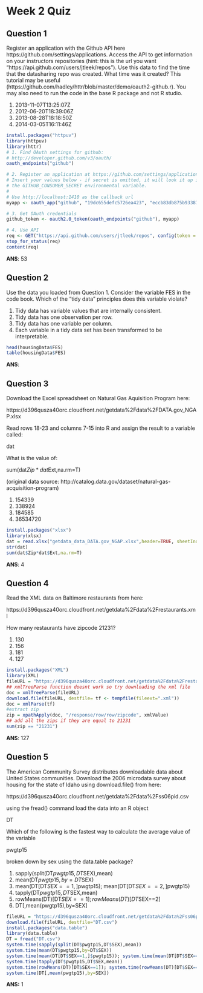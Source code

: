 Week 2 Quiz
========================================================

## Question 1

Register an application with the Github API here https://github.com/settings/applications. 
Access the API to get information on your instructors repositories (hint: this is the url you want "https://api.github.com/users/jtleek/repos"). 
Use this data to find the time that the datasharing repo was created. What time was it created? 
This tutorial may be useful (https://github.com/hadley/httr/blob/master/demo/oauth2-github.r). 
You may also need to run the code in the base R package and not R studio.

1. 2013-11-07T13:25:07Z
2. 2012-06-20T18:39:06Z
3. 2013-08-28T18:18:50Z
4. 2014-03-05T16:11:46Z



```r
install.packages("httpuv")
library(httpuv)
library(httr)
# 1. Find OAuth settings for github:
# http://developer.github.com/v3/oauth/
oauth_endpoints("github")

# 2. Register an application at https://github.com/settings/applications
# Insert your values below - if secret is omitted, it will look it up in
# the GITHUB_CONSUMER_SECRET environmental variable.
#
# Use http://localhost:1410 as the callback url
myapp <- oauth_app("github", "19dc655defc5726ea423", "eccb83db875b93387eae87a9399fa808d94bcea0")

# 3. Get OAuth credentials
github_token <- oauth2.0_token(oauth_endpoints("github"), myapp)

# 4. Use API
req <- GET("https://api.github.com/users/jtleek/repos", config(token = github_token))
stop_for_status(req)
content(req)

```

**ANS**: 53

## Question 2

Use the data you loaded from Question 1. Consider the variable FES in the code book. Which of the "tidy data" principles does this variable violate?

1. Tidy data has variable values that are internally consistent.
2. Tidy data has one observation per row.
3. Tidy data has one variable per column.
4. Each variable in a tidy data set has been transformed to be interpretable.


```r
head(housingData$FES)
table(housingData$FES)
```

**ANS**:


## Question 3

Download the Excel spreadsheet on Natural Gas Aquisition Program here:

https://d396qusza40orc.cloudfront.net/getdata%2Fdata%2FDATA.gov_NGAP.xlsx

Read rows 18-23 and columns 7-15 into R and assign the result to a variable called:

dat 

What is the value of:

sum(dat$Zip*dat$Ext,na.rm=T) 

(original data source: http://catalog.data.gov/dataset/natural-gas-acquisition-program)

1. 154339
2. 338924
3. 184585
4. 36534720

```r
install.packages("xlsx")
library(xlsx)
dat = read.xlsx("getdata_data_DATA.gov_NGAP.xlsx",header=TRUE, sheetIndex=1,colIndex=7:15, rowIndex=18:23)
str(dat)
sum(dat$Zip*dat$Ext,na.rm=T)
```
**ANS**: 4


## Question 4

Read the XML data on Baltimore restaurants from here:

https://d396qusza40orc.cloudfront.net/getdata%2Fdata%2Frestaurants.xml

How many restaurants have zipcode 21231?

1. 130
2. 156
3. 181
4. 127

```r
install.packages("XML")
library(XML)
fileURL = "https://d396qusza40orc.cloudfront.net/getdata%2Fdata%2Frestaurants.xml"
## xmlTreeParse function doesnt work so try downloading the xml file
doc = xmlTreeParse(fileURL)
download.file(fileURL, destfile= tf <- tempfile(fileext=".xml"))
doc = xmlParse(tf)
#extract zip
zip = xpathApply(doc, "/response/row/row/zipcode", xmlValue)
## add all the zips if they are equal to 21231
sum(zip == "21231")
```

**ANS**: 127


## Question 5

The American Community Survey distributes downloadable data about United States communities. Download the 2006 microdata survey about housing for the state of Idaho using download.file() from here:

https://d396qusza40orc.cloudfront.net/getdata%2Fdata%2Fss06pid.csv

using the fread() command load the data into an R object

DT 

Which of the following is the fastest way to calculate the average value of the variable

pwgtp15 

broken down by sex using the data.table package?

1. sapply(split(DT$pwgtp15,DT$SEX),mean)
2. mean(DT$pwgtp15,by=DT$SEX)
3. mean(DT[DT$SEX==1,]$pwgtp15); mean(DT[DT$SEX==2,]$pwgtp15)
4. tapply(DT$pwgtp15,DT$SEX,mean)
5. rowMeans(DT)[DT$SEX==1]; rowMeans(DT)[DT$SEX==2]
6. DT[,mean(pwgtp15),by=SEX]


```r
fileURL = "https://d396qusza40orc.cloudfront.net/getdata%2Fdata%2Fss06pid.csv"
download.file(fileURL, destfile="DT.csv")
install.packages("data.table")
library(data.table)
DT = fread("DT.csv")
system.time(sapply(split(DT$pwgtp15,DT$SEX),mean))
system.time(mean(DT$pwgtp15,by=DT$SEX))
system.time(mean(DT[DT$SEX==1,]$pwgtp15)); system.time(mean(DT[DT$SEX==2,]$pwgtp15))
system.time(tapply(DT$pwgtp15,DT$SEX,mean))
system.time(rowMeans(DT)[DT$SEX==1]); system.time(rowMeans(DT)[DT$SEX==2])
system.time(DT[,mean(pwgtp15),by=SEX])
```

**ANS:** 1